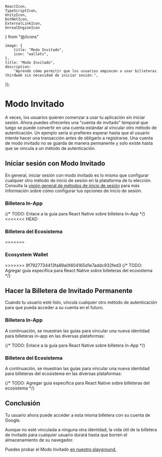    ReactIcon,
    TypeScriptIcon,
    UnityIcon,
    DotNetIcon,
    ExternalLinkIcon,
    UnrealEngineIcon
} from "@/icons"

	image: {
		title: "Modo Invitado",
		icon: "wallets",
	},
	title: "Modo Invitado",
	description:
		"Aprende cómo permitir que los usuarios empiecen a usar billeteras thirdweb sin necesidad de iniciar sesión.",
});

# Modo Invitado

A veces, los usuarios quieren comenzar a usar tu aplicación sin iniciar sesión. Ahora puedes ofrecerles una "cuenta de invitado" temporal que luego se puede convertir en una cuenta estándar al vincular otro método de autenticación. Un ejemplo sería si prefieres esperar hasta que el usuario intente hacer una transacción antes de obligarlo a registrarse. Una cuenta de modo invitado no se guarda de manera permanente y solo existe hasta que se vincula a un método de autenticación.

## Iniciar sesión con Modo Invitado

En general, iniciar sesión con modo invitado es lo mismo que configurar cualquier otro método de inicio de sesión en la plataforma de tu elección. Consulta la [visión general de métodos de inicio de sesión](/connect/wallet/sign-in-methods/configure) para más información sobre cómo configurar tus opciones de inicio de sesión.

### Billetera In-App
<div className="my-4 grid gap-2 md:grid-cols-2 lg:grid-cols-3">
    <ArticleIconCard
        title="TypeScript"
        icon={TypeScriptIcon}
        href="/typescript/v5/inAppWallet#connect-to-a-guest-account"
    />
    <ArticleIconCard
        title="React"
        icon={ReactIcon}
        href="/react/v5/in-app-wallet/get-started#choose-authentication-methods"
    />
    {/* TODO: Enlace a la guía para React Native sobre billetera In-App */}
    <ArticleIconCard
        title="React Native"
        icon={ReactIcon}
        href="/react/v5/in-app-wallet/get-started#choose-authentication-methods"
    />
	<ArticleIconCard
        title=".NET"
        icon={DotNetIcon}
        href="/dotnet/wallets/providers/in-app-wallet#usage"
    />
    <ArticleIconCard
        title="Unity"
        icon={UnityIcon}
        href="/unity/v5/wallets/in-app-wallet#login-with-guest---onboard-easily-link-other-accounts-later"
    />
<<<<<<< HEAD
</div>

### Billetera del Ecosistema
<div className="my-4 grid gap-2 md:grid-cols-2 lg:grid-cols-3">
=======

</div>

### Ecosystem Wallet
<div className="my-4 grid gap-3 md:grid-cols-2 lg:grid-cols-3">
>>>>>>> 9f7927734413fa89a0f404165d1e7addc932fed3
    <ArticleIconCard
        title="TypeScript"
        icon={TypeScriptIcon}
        href="/typescript/v5/ecosystemWallet#example"
    />
    <ArticleIconCard
        title="React"
        icon={ReactIcon}
        href="/react/v5/ecosystem-wallet/get-started#configuring-auth-strategies"
    />
    {/* TODO: Agregar guía específica para React Native sobre billeteras del ecosistema */}
    <ArticleIconCard
        title="React Native"
        icon={ReactIcon}
        href="/react/v5/ecosystem-wallet/get-started#configuring-auth-strategies"
    />
     <ArticleIconCard
        title=".NET"
        icon={DotNetIcon}
        href="/dotnet/wallets/providers/ecosystem-wallet#login-methods"
    />
    <ArticleIconCard
        title="Unity"
        icon={UnityIcon}
        href="/unity/v5/wallets/ecosystem-wallet#login-with-guest---onboard-easily-link-other-accounts-later"
    />
</div>

## Hacer la Billetera de Invitado Permanente

Cuando tu usuario esté listo, vincula cualquier otro método de autenticación para que pueda acceder a su cuenta en el futuro.

### Billetera In-App

A continuación, se muestran las guías para vincular una nueva identidad para billeteras in-app en las diversas plataformas:

<div className="my-4 grid gap-3 md:grid-cols-2 lg:grid-cols-3">
    <ArticleIconCard
        title="TypeScript"
        icon={TypeScriptIcon}
        href="/typescript/v5/linkProfile"
    />
    <ArticleIconCard
        title="React"
        icon={ReactIcon}
        href="/react/v5/useLinkProfile"
    />
    {/* TODO: Enlace a la guía para React Native sobre billetera In-App */}
    <ArticleIconCard
        title="React Native"
        icon={ReactIcon}
        href="/react/v5/useLinkProfile"
    />
	<ArticleIconCard
        title=".NET"
        icon={DotNetIcon}
        href="/dotnet/wallets/providers/in-app-wallet#unified-identity---account-linking"
    />
    <ArticleIconCard
        title="Unity"
        icon={UnityIcon}
        href="/unity/v5/wallets/in-app-wallet#account-linking"
    />
</div>

### Billetera del Ecosistema

A continuación, se muestran las guías para vincular una nueva identidad para billeteras del ecosistema en las diversas plataformas:

<div className="my-4 grid gap-3 md:grid-cols-2 lg:grid-cols-3">
    <ArticleIconCard
        title="TypeScript"
        icon={TypeScriptIcon}
        href="/typescript/v5/linkProfile"
    />
    <ArticleIconCard
        title="React"
        icon={ReactIcon}
        href="/react/v5/useLinkProfile"
    />
    {/* TODO: Agregar guía específica para React Native sobre billeteras del ecosistema */}
    <ArticleIconCard
        title="React Native"
        icon={ReactIcon}
        href="/react/v5/useLinkProfile"
    />
     <ArticleIconCard
        title=".NET"
        icon={DotNetIcon}
        href="/dotnet/wallets/providers/ecosystem-wallet#unified-identity---account-linking"
    />
    <ArticleIconCard
        title="Unity"
        icon={UnityIcon}
        href="/unity/v5/wallets/ecosystem-wallet#account-linking"
    />
</div>

## Conclusión

Tu usuario ahora puede acceder a esta misma billetera con su cuenta de Google.

Aunque no esté vinculada a ninguna otra identidad, la vida útil de la billetera de invitado para cualquier usuario durará hasta que borren el almacenamiento de su navegador.

Puedes probar el Modo Invitado [en nuestro playground.](https://playground.thirdweb.com/connect/sign-in/button)
